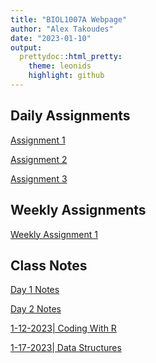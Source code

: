 ```yaml
---
title: "BIOL1007A Webpage"
author: "Alex Takoudes"
date: "2023-01-10"
output:
  prettydoc::html_pretty:
    theme: leonids
    highlight: github
---
```


## Daily Assignments

[Assignment 1](Assignments/Assignment1.html)

[Assignment 2](Assignments/Assignment2.html)

[Assignment 3](Assignments/Assignment3.html)

## Weekly Assignments

[Weekly Assignment 1](WeeklyAssignments/Weekly_assignment1.html)

## Class Notes

[Day 1 Notes](Assignments/Assignment1.html)

[Day 2 Notes](Class_Notes/Day2Notes.html)

[1-12-2023| Coding With R](Class_Notes/Coding_with_R.html)

[1-17-2023| Data Structures](Class_Notes/DataStructures.html)